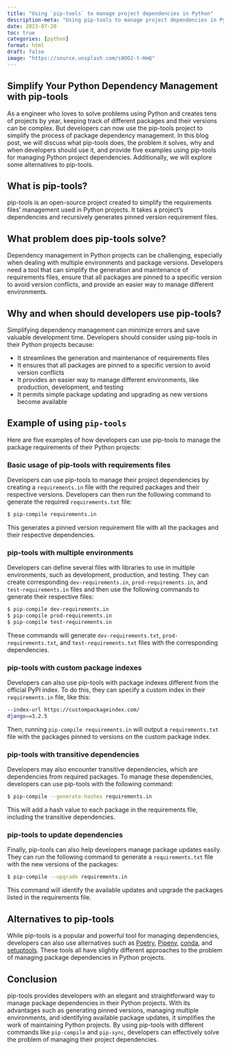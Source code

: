 ```yaml
---
title: "Using `pip-tools` to manage project dependencies in Python"
description-meta: "Using pip-tools to manage project dependencies in Python"
date: 2023-07-20
toc: true
categories: [python]
format: html
draft: false
image: "https://source.unsplash.com/s8OO2-t-HmQ"
---
```


## Simplify Your Python Dependency Management with pip-tools 

As a engineer who loves to solve problems using Python and creates tens of projects by year, keeping track of different packages and their versions can be complex. But developers can now use the pip-tools project to simplify the process of package dependency management. In this blog post, we will discuss what pip-tools does, the problem it solves, why and when developers should use it, and provide five examples using pip-tools for managing Python project dependencies. Additionally, we will explore some alternatives to pip-tools.

## What is pip-tools?

pip-tools is an open-source project created to simplify the requirements files' management used in Python projects. It takes a project's dependencies and recursively generates pinned version requirement files.

## What problem does pip-tools solve?

Dependency management in Python projects can be challenging, especially when dealing with multiple environments and package versions. Developers need a tool that can simplify the generation and maintenance of requirements files, ensure that all packages are pinned to a specific version to avoid version conflicts, and provide an easier way to manage different environments.

## Why and when should developers use pip-tools?

Simplifying dependency management can minimize errors and save valuable development time. Developers should consider using pip-tools in their Python projects because:

- It streamlines the generation and maintenance of requirements files
- It ensures that all packages are pinned to a specific version to avoid version conflicts
- It provides an easier way to manage different environments, like production, development, and testing
- It permits simple package updating and upgrading as new versions become available

## Example of using `pip-tools`

Here are five examples of how developers can use pip-tools to manage the package requirements of their Python projects:

### Basic usage of pip-tools with requirements files

Developers can use pip-tools to manage their project dependencies by creating a `requirements.in` file with the required packages and their respective versions. Developers can then run the following command to generate the required `requirements.txt` file:

```bash
$ pip-compile requirements.in
```

This generates a pinned version requirement file with all the packages and their respective dependencies.

### pip-tools with multiple environments

Developers can define several files with libraries to use in multiple environments, such as development, production, and testing. They can create corresponding `dev-requirements.in`, `prod-requirements.in`, and `test-requirements.in` files and then use the following commands to generate their respective files:

```bash
$ pip-compile dev-requirements.in
$ pip-compile prod-requirements.in
$ pip-compile test-requirements.in
```

These commands will generate `dev-requirements.txt`, `prod-requirements.txt`, and `test-requirements.txt` files with the corresponding dependencies.

### pip-tools with custom package indexes

Developers can also use pip-tools with package indexes different from the official PyPI index. To do this, they can specify a custom index in their `requirements.in` file, like this:

```bash
--index-url https://custompackageindex.com/
django==3.2.5
```

Then, running `pip-compile requirements.in` will output a `requirements.txt` file with the packages pinned to versions on the custom package index.

### pip-tools with transitive dependencies

Developers may also encounter transitive dependencies, which are dependencies from required packages. To manage these dependencies, developers can use pip-tools with the following command:

```bash
$ pip-compile --generate-hashes requirements.in
```

This will add a hash value to each package in the requirements file, including the transitive dependencies.

### pip-tools to update dependencies

Finally, pip-tools can also help developers manage package updates easily. They can run the following command to generate a `requirements.txt` file with the new versions of the packages:

```bash
$ pip-compile --upgrade requirements.in 
```

This command will identify the available updates and upgrade the packages listed in the requirements file.

## Alternatives to pip-tools

While pip-tools is a popular and powerful tool for managing dependencies, developers can also use alternatives such as [Poetry](https://python-poetry.org/), [Pipenv](https://pipenv.pypa.io/), [conda](https://docs.conda.io/en/latest/), and [setuptools](https://setuptools.pypa.io/en/latest/). These tools all have slightly different approaches to the problem of managing package dependencies in Python projects. 

## Conclusion

pip-tools provides developers with an elegant and straightforward way to manage package dependencies in their Python projects. With its advantages such as generating pinned versions, managing multiple environments, and identifying available package updates, it simplifies the work of maintaining Python projects. By using pip-tools with different commands like `pip-compile` and `pip-sync`, developers can effectively solve the problem of managing their project dependencies.

